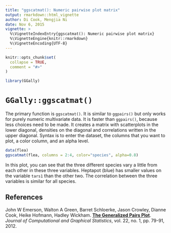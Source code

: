```yaml
---
title: "ggscatmat(): Numeric pairwise plot matrix"
output: rmarkdown::html_vignette
author: Di Cook, Mengjia Ni
date: Nov 6, 2015
vignette: >
  %\VignetteIndexEntry{ggscatmat(): Numeric pairwise plot matrix}
  %\VignetteEngine{knitr::rmarkdown}
  %\VignetteEncoding{UTF-8}
---
```


```r
knitr::opts_chunk$set(
  collapse = TRUE,
  comment = "#>"
)
```

```r
library(GGally)
```


# `GGally::ggscatmat()`



The primary function is `ggscatmat()`. It is similar to `ggpairs()` but only works for purely numeric multivariate data. It is faster than `ggpairs()`, because less choices need to be made. It creates a matrix with scatterplots in the lower diagonal, densities on the diagonal and correlations written in the upper diagonal. Syntax is to enter the dataset, the columns that you want to plot, a color column, and an alpha level.

```r
data(flea)
ggscatmat(flea, columns = 2:4, color="species", alpha=0.8)
```

In this plot, you can see that the three different species vary a little from each other in these three variables. Heptapot (blue) has smaller values on the variable `tars1` than the other two. The correlation between the three variables is similar for all species.

## References

John W Emerson, Walton A Green, Barret Schloerke, Jason Crowley, Dianne Cook, Heike Hofmann, Hadley Wickham.
**[The Generalized Pairs Plot](http://vita.had.co.nz/papers/gpp.html)**.
*Journal of Computational and Graphical Statistics*, vol. 22, no. 1, pp. 79-91, 2012.

